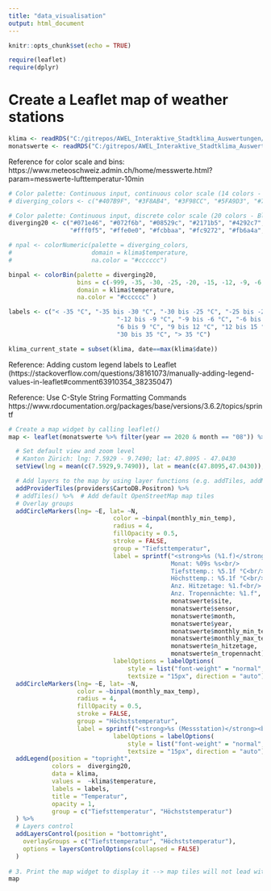 ```yaml
---
title: "data_visualisation"
output: html_document
---
```


```r
knitr::opts_chunk$set(echo = TRUE)

require(leaflet)
require(dplyr)

```

# Create a Leaflet map of weather stations

```r
klima <- readRDS("C:/gitrepos/AWEL_Interaktive_Stadtklima_Auswertungen/output/stadtklima_daten.RDS")
monatswerte <- readRDS("C:/gitrepos/AWEL_Interaktive_Stadtklima_Auswertungen/output/monatswerte_stadtklima.RDS")

```

Reference for color scale and bins: https://www.meteoschweiz.admin.ch/home/messwerte.html?param=messwerte-lufttemperatur-10min

```r
# Color palette: Continuous input, continuous color scale (14 colors - BluRd)
# diverging_colors <- c("#407B9F", "#3F8AB4", "#3F98CC", "#5FA9D3", "#7FB9DD", "#9FCBE5", "#BFDCED", "#f6c5cb", "#f1a8b2", "#ec8c99", "#e76c7b", "#d84f60", "#b74451", "#983844")

# Color palette: Continuous input, discrete color scale (20 colors - BluRd)
diverging20 <- c("#071e46", "#072f6b", "#08529c", "#2171b5", "#4292c7", "#5aa0cd", "#78bfd6", "#aadce6", "#dbf5ff", "#f0fcff",
                 "#fff0f5", "#ffe0e0", "#fcbbaa", "#fc9272", "#fb6a4a", "#f03c2b", "#cc181e", "#a60f14", "#780a0f", "#5f0000")

# npal <- colorNumeric(palette = diverging_colors,
#                      domain = klima$temperature,
#                      na.color = "#cccccc")

binpal <- colorBin(palette = diverging20,
                   bins = c(-999, -35, -30, -25, -20, -15, -12, -9, -6, -3, 0, 3, 6, 9, 12, 15, 20, 25, 30, 35, 999),
                   domain = klima$temperature,
                   na.color = "#cccccc" )

```

```r

labels <- c("< -35 °C", "-35 bis -30 °C", "-30 bis -25 °C", "-25 bis -20 °C", "-20 bis -15 °C", "-15 bis -12 °C",
                              "-12 bis -9 °C", "-9 bis -6 °C", "-6 bis -3 °C", "-3 bis 0 °C", "0 bis 3 °C", "3 bis 6 °C", 
                              "6 bis 9 °C", "9 bis 12 °C", "12 bis 15 °C", "15 bis 20 °C", "20 bis 25 °C", "25 bis 30 °C",
                              "30 bis 35 °C", "> 35 °C")

```

```r

klima_current_state = subset(klima, date==max(klima$date))

```

Reference: Adding custom legend labels to Leaflet (https://stackoverflow.com/questions/38161073/manually-adding-legend-values-in-leaflet#comment63910354_38235047)

Reference: Use C-Style String Formatting Commands https://www.rdocumentation.org/packages/base/versions/3.6.2/topics/sprintf

```r

# Create a map widget by calling leaflet()
map <- leaflet(monatswerte %>% filter(year == 2020 & month == "08")) %>%

  # Set default view and zoom level
  # Kanton Zürich: lng: 7.5929 - 9.7490; lat: 47.8095 - 47.0430
  setView(lng = mean(c(7.5929,9.7490)), lat = mean(c(47.8095,47.0430)), zoom = 10) %>% 

  # Add layers to the map by using layer functions (e.g. addTiles, addMarkers, addPolygons) to modify the map widget
  addProviderTiles(providers$CartoDB.Positron) %>% 
  # addTiles() %>%  # Add default OpenStreetMap map tiles
  # Overlay groups
  addCircleMarkers(lng= ~E, lat= ~N, 
                             color = ~binpal(monthly_min_temp), 
                             radius = 4,
                             fillOpacity = 0.5,
                             stroke = FALSE,
                             group = "Tiefsttemperatur",
                             label = sprintf("<strong>%s (%1.f)</strong><br/>
                                             Monat: %09s %s<br/>
                                             Tiefsttemp.: %5.1f °C<br/>
                                             Höchsttemp.: %5.1f °C<br/>
                                             Anz. Hitzetage: %1.f<br/> 
                                             Anz. Tropennächte: %1.f",  
                                             monatswerte$site, 
                                             monatswerte$sensor, 
                                             monatswerte$month,
                                             monatswerte$year,
                                             monatswerte$monthly_min_temp, 
                                             monatswerte$monthly_max_temp, 
                                             monatswerte$n_hitzetage,
                                             monatswerte$n_tropennacht) %>% lapply(htmltools::HTML),
                             labelOptions = labelOptions(
                                 style = list("font-weight" = "normal", padding = "3px 8px", "color" = "#cccccc"),
                                 textsize = "15px", direction = "auto")) %>%
  addCircleMarkers(lng= ~E, lat= ~N, 
                   color = ~binpal(monthly_max_temp), 
                   radius = 4,
                   fillOpacity = 0.5,
                   stroke = FALSE,
                   group = "Höchststemperatur",
                   label = sprintf("<strong>%s (Messstation)</strong><br/>Monat: %s<br/>Tiefsttemp.: %5.1f<br/>Höchsttemp.: %5.1f", monatswerte$site, monatswerte$month, monatswerte$monthly_min_temp, monatswerte$monthly_max_temp) %>% lapply(htmltools::HTML),
                             labelOptions = labelOptions(
                                 style = list("font-weight" = "normal", padding = "3px 8px", "color" = "#cccccc"),
                                 textsize = "15px", direction = "auto")) %>%
  addLegend(position = "topright",
            colors =  diverging20,
            data = klima,
            values =  ~klima$temperature,
            labels = labels,
            title = "Temperatur",
            opacity = 1,
            group = c("Tiefsttemperatur", "Höchststemperatur")
  ) %>%
  # Layers control
  addLayersControl(position = "bottomright",
    overlayGroups = c("Tiefsttemperatur", "Höchststemperatur"),
    options = layersControlOptions(collapsed = FALSE)
  ) 
  
# 3. Print the map widget to display it --> map tiles will not lead within proxy restrictions
map  

```
